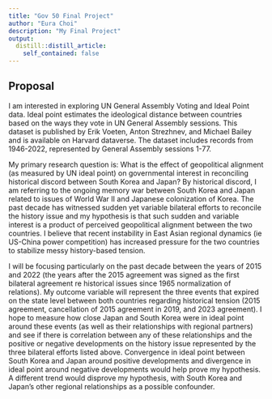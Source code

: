 ```yaml
---
title: "Gov 50 Final Project"
author: "Eura Choi"
description: "My Final Project"
output:
  distill::distill_article:
    self_contained: false
---
```


## Proposal

I am interested in exploring UN General Assembly Voting and Ideal Point data. Ideal point estimates the ideological distance between countries based on the ways they vote in UN General Assembly sessions. This dataset is published by Erik Voeten, Anton Strezhnev, and Michael Bailey and is available on Harvard dataverse. The dataset includes records from 1946-2022, represented by General Assembly sessions 1-77.

My primary research question is: What is the effect of geopolitical alignment (as measured by UN ideal point) on governmental interest in reconciling historical discord between South Korea and Japan? By historical discord, I am referring to the ongoing memory war between South Korea and Japan related to issues of World War II and Japanese colonization of Korea. The past decade has witnessed sudden yet variable bilateral efforts to reconcile the history issue and my hypothesis is that such sudden and variable interest is a product of perceived geopolitical alignment between the two countries. I believe that recent instability in East Asian regional dynamics (ie US-China power competition) has increased pressure for the two countries to stabilize messy history-based tension. 

I will be focusing particularly on the past decade between the years of 2015 and 2022 (the years after the 2015 agreement was signed as the first bilateral agreement re historical issues since 1965 normalization of relations). My outcome variable will represent the three events that expired on the state level between both countries regarding historical tension (2015 agreement, cancellation of 2015 agreement in 2019, and 2023 agreement). I hope to measure how close Japan and South Korea were in ideal point around these events (as well as their relationships with regional partners) and see if there is correlation between any of these relationships and the positive or negative developments on the history issue represented by the three bilateral efforts listed above. Convergence in ideal point between South Korea and Japan around positive developments and divergence in ideal point around negative developments would help prove my hypothesis. A different trend would disprove my hypothesis, with South Korea and Japan's other regional relationships as a possible confounder. 

